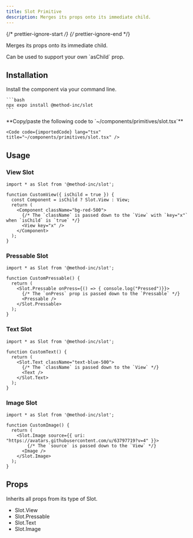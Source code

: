 ```yaml
---
title: Slot Primitive
description: Merges its props onto its immediate child.
---
```


{/* prettier-ignore-start */}
{/* prettier-ignore-end */}


Merges its props onto its immediate child. 

<Aside type="tip">
  Can be used to support your own `asChild` prop.
</Aside>


## Installation

<Tabs>
  <TabItem label="NPM">

  Install the component via your command line.

    ```bash
    npx expo install @method-inc/slot
    ```

  </TabItem>
  <TabItem label="Manual">
    **Copy/paste the following code to  `~/components/primitives/slot.tsx`**

    <Code code={importedCode} lang="tsx" title="~/components/primitives/slot.tsx" />
  </TabItem>
</Tabs>

## Usage

### View Slot

```tsx
import * as Slot from '@method-inc/slot';

function CustomView({ isChild = true }) {
  const Component = isChild ? Slot.View : View;
  return (
    <Component className="bg-red-500">
      {/* The `className` is passed down to the `View` with `key="x"` when `isChild` is `true` */}
      <View key="x" />
    </Component>
  );
}
```

### Pressable Slot

```tsx
import * as Slot from '@method-inc/slot';

function CustomPressable() {
  return (
    <Slot.Pressable onPress={() => { console.log("Pressed")}}>
      {/* The `onPress` prop is passed down to the `Pressable` */}
      <Pressable />
    </Slot.Pressable>
  );
}
```

### Text Slot

```tsx
import * as Slot from '@method-inc/slot';

function CustomText() {
  return (
    <Slot.Text className="text-blue-500">
      {/* The `className` is passed down to the `View` */}
      <Text />
    </Slot.Text>
  );
}
```

### Image Slot

```tsx
import * as Slot from '@method-inc/slot';

function CustomImage() {
  return (
    <Slot.Image source={{ uri: "https://avatars.githubusercontent.com/u/63797719?v=4" }}>
        {/* The `source` is passed down to the `View` */}
      <Image />
    </Slot.Image>
  );
}
```

## Props

Inherits all props from its type of Slot. 

- <LinkButton href="https://reactnative.dev/docs/view#props" target="_blank">Slot.View</LinkButton>
- <LinkButton href="https://reactnative.dev/docs/pressable#props" target="_blank">Slot.Pressable</LinkButton>
- <LinkButton href="https://reactnative.dev/docs/text#props" target="_blank">Slot.Text</LinkButton>
- <LinkButton href="https://reactnative.dev/docs/image" target="_blank">Slot.Image</LinkButton>
